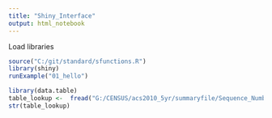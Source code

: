 ```yaml
---
title: "Shiny_Interface"
output: html_notebook
---
```


Load libraries

```r
source("C:/git/standard/sfunctions.R")
library(shiny)
runExample("01_hello")
```

 

```r
library(data.table)
table_lookup <-  fread("G:/CENSUS/acs2010_5yr/summaryfile/Sequence_Number_and_Table_Number_Lookup.txt")
str(table_lookup)

```

